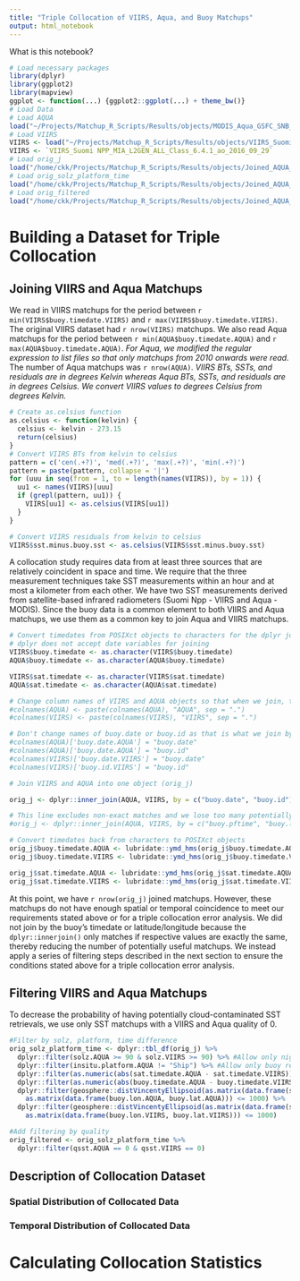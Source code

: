 ```yaml
---
title: "Triple Collocation of VIIRS, Aqua, and Buoy Matchups"
output: html_notebook
---
```

What is this notebook?

```r
# Load necessary packages
library(dplyr)
library(ggplot2)
library(mapview)
ggplot <- function(...) {ggplot2::ggplot(...) + theme_bw()}
# Load Data
# Load AQUA
load("~/Projects/Matchup_R_Scripts/Results/objects/MODIS_Aqua_GSFC_SNB_Class_6.4.1_ao_2016_10_01.RData")
# Load VIIRS
VIIRS <- load("~/Projects/Matchup_R_Scripts/Results/objects/VIIRS_Suomi_NPP_MIA_L2GEN_ALL_Class_6.4.1_ao_2016_09_29_with_ancillary.Rdata")
VIIRS <- `VIIRS_Suomi NPP_MIA_L2GEN_ALL_Class_6.4.1_ao_2016_09_29`
# Load orig_j
load("/home/ckk/Projects/Matchup_R_Scripts/Results/objects/Joined_AQUA_VIIRS_Matchups_No_Filtering.Rdata")
# Load orig_solz_platform_time
load("/home/ckk/Projects/Matchup_R_Scripts/Results/objects/Joined_AQUA_and_VIIRS_Matchups_filtered_by_solz_platform_and_timediff.Rdata")
# Load orig_filtered
load("/home/ckk/Projects/Matchup_R_Scripts/Results/objects/Joined_AQUA_and_VIIRS_Matchups_completely_filtered_including_qsst.Rdata")
```

# Building a Dataset for Triple Collocation

## Joining VIIRS and Aqua Matchups

  We read in VIIRS matchups for the period between `r min(VIIRS$buoy.timedate.VIIRS)` and `r max(VIIRS$buoy.timedate.VIIRS)`. The original VIIRS dataset had `r nrow(VIIRS)` matchups. We also read Aqua matchups for the period between `r min(AQUA$buoy.timedate.AQUA)` and `r max(AQUA$buoy.timedate.AQUA)`. *For Aqua, we modified the regular expression to list files so that only matchups from 2010 onwards were read.* The number of Aqua matchups was `r nrow(AQUA)`. *VIIRS BTs, SSTs, and residuals are in degrees Kelvin whereas Aqua BTs, SSTs, and residuals are in degrees Celsius. We convert VIIRS values to degrees Celsius from degrees Kelvin.*
  
```r

# Create as.celsius function
as.celsius <- function(kelvin) {
  celsius <- kelvin - 273.15
  return(celsius)
}
# Convert VIIRS BTs from kelvin to celsius
pattern = c('cen(.+?)', 'med(.+?)', 'max(.+?)', 'min(.+?)')
pattern = paste(pattern, collapse = '|')
for (uuu in seq(from = 1, to = length(names(VIIRS)), by = 1)) {
  uu1 <- names(VIIRS)[uuu]
  if (grepl(pattern, uu1)) {
    VIIRS[uu1] <- as.celsius(VIIRS[uu1])
  }
}

# Convert VIIRS residuals from kelvin to celsius
VIIRS$sst.minus.buoy.sst <- as.celsius(VIIRS$sst.minus.buoy.sst)

```

  
  A collocation study requires data from at least three sources that are relatively coincident in space and time.
We require that the three measurement techniques take SST measurements within an hour and at most a kilometer from each other.
We have two SST measurements derived from satellite-based infrared radiometers (Suomi Npp - VIIRS and Aqua - MODIS). Since the buoy data is a common element to both VIIRS and Aqua matchups, we use them as a common key to join Aqua and VIIRS matchups. 

```r

# Convert timedates from POSIXct objects to characters for the dplyr joining
# dplyr does not accept date variables for joining
VIIRS$buoy.timedate <- as.character(VIIRS$buoy.timedate)
AQUA$buoy.timedate <- as.character(AQUA$buoy.timedate)

VIIRS$sat.timedate <- as.character(VIIRS$sat.timedate)
AQUA$sat.timedate <- as.character(AQUA$sat.timedate)

# Change column names of VIIRS and AQUA objects so that when we join, there is no ambiguity
#colnames(AQUA) <- paste(colnames(AQUA), "AQUA", sep = ".")
#colnames(VIIRS) <- paste(colnames(VIIRS), "VIIRS", sep = ".")

# Don't change names of buoy.date or buoy.id as that is what we join by
#colnames(AQUA)['buoy.date.AQUA'] = "buoy.date"
#colnames(AQUA)['buoy.date.AQUA'] = "buoy.id"
#colnames(VIIRS)['buoy.date.VIIRS'] = "buoy.date"
#colnames(VIIRS)['buoy.id.VIIRS'] = "buoy.id"

# Join VIIRS and AQUA into one object (orig_j)

orig_j <- dplyr::inner_join(AQUA, VIIRS, by = c("buoy.date", "buoy.id"))

# This line excludes non-exact matches and we lose too many potentially useful matchups
#orig_j <- dplyr::inner_join(AQUA, VIIRS, by = c("buoy.pftime", "buoy.lon", "buoy.lat", "buoy.id"))

# Convert timedates back from characters to POSIXct objects
orig_j$buoy.timedate.AQUA <- lubridate::ymd_hms(orig_j$buoy.timedate.AQUA)
orig_j$buoy.timedate.VIIRS <- lubridate::ymd_hms(orig_j$buoy.timedate.VIIRS)

orig_j$sat.timedate.AQUA <- lubridate::ymd_hms(orig_j$sat.timedate.AQUA)
orig_j$sat.timedate.VIIRS <- lubridate::ymd_hms(orig_j$sat.timedate.VIIRS)

```

At this point, we have `r nrow(orig_j)` joined matchups. However, these matchups do not have enough spatial or temporal coincidence to meet our requirements stated above or for a triple collocation error analysis. We did not join by the buoy's timedate or latitude/longitude because the `dplyr::innerjoin()` only matches if respective values are exactly the same, thereby reducing the number of potentially useful matchups. We instead apply a series of filtering steps described in the next section to ensure the conditions stated above for a triple collocation error analysis.

## Filtering VIIRS and Aqua Matchups

  To decrease the probability of having potentially cloud-contaminated SST retrievals, we use only SST matchups with a VIIRS and Aqua quality of 0. 
  
```r

#Filter by solz, platform, time difference
orig_solz_platform_time <- dplyr::tbl_df(orig_j) %>%
  dplyr::filter(solz.AQUA >= 90 & solz.VIIRS >= 90) %>% #Allow only nighttime retrievals
  dplyr::filter(insitu.platform.AQUA != "Ship") %>% #Allow only buoy retrievals
  dplyr::filter(as.numeric(abs(sat.timedate.AQUA - sat.timedate.VIIRS)) <= 3600) %>% #VIIRS and AQUA passover times must be less than 1hr
  dplyr::filter(as.numeric(abs(buoy.timedate.AQUA - buoy.timedate.VIIRS)) <= 300) %>% #Buoy retrievals for VIIRS and AQUA must be less than 5 min
  dplyr::filter(geosphere::distVincentyEllipsoid(as.matrix(data.frame(sat.lon.AQUA, sat.lat.AQUA)), #Allow only retrievals with distance between sat and buoy less than 1 km
    as.matrix(data.frame(buoy.lon.AQUA, buoy.lat.AQUA))) <= 1000) %>%
  dplyr::filter(geosphere::distVincentyEllipsoid(as.matrix(data.frame(sat.lon.VIIRS, sat.lat.VIIRS)),
    as.matrix(data.frame(buoy.lon.VIIRS, buoy.lat.VIIRS))) <= 1000)

#Add filtering by quality
orig_filtered <- orig_solz_platform_time %>%
  dplyr::filter(qsst.AQUA == 0 & qsst.VIIRS == 0)
```


## Description of Collocation Dataset

### Spatial Distribution of Collocated Data

### Temporal Distribution of Collocated Data

# Calculating Collocation Statistics

